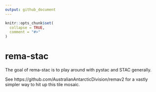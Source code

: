 ```yaml
---
output: github_document
---
```


<!-- README.md is generated from README.Rmd. Please edit that file -->

```r
knitr::opts_chunk$set(
  collapse = TRUE,
  comment = "#>"
)
```

# rema-stac

<!-- badges: start -->
<!-- badges: end -->

The goal of rema-stac is to play around with pystac and STAC generally. 

See https://github.com/AustralianAntarcticDivision/remav2 for a vastly simpler way to hit up this tile mosaic. 

